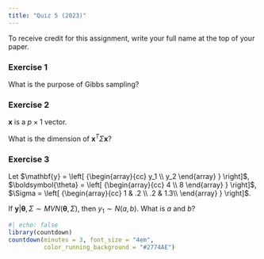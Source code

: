 ```yaml
---
title: "Quiz 5 (2023)"
---
```


To receive credit for this assignment, write your full name at the top of your paper.

### Exercise 1

What is the purpose of Gibbs sampling?

### Exercise 2

$\mathbf{x}$ is a $p \times 1$ vector. 

What is the dimension of $\mathbf{x}^T \Sigma \mathbf{x}$?

### Exercise 3

Let $\mathbf{y} =  \left[ {\begin{array}{cc}
   y_1 \\
   y_2
  \end{array} } \right]$, 
  $\boldsymbol{\theta} =  \left[ {\begin{array}{cc}
   4 \\
   8
  \end{array} } \right]$, 
  $\Sigma =  \left[ {\begin{array}{cc}
   1 & .2 \\
   .2 & 1.3\\
  \end{array} } \right]$. 
  
  If $\mathbf{y} | \boldsymbol{\theta}, \Sigma \sim MVN(\boldsymbol{\theta}, \Sigma)$, then $y_1 \sim N(a, b)$. What is $a$ and $b$?

```r
#| echo: false
library(countdown)
countdown(minutes = 3, font_size = "4em",
          color_running_background = "#2774AE")
```


